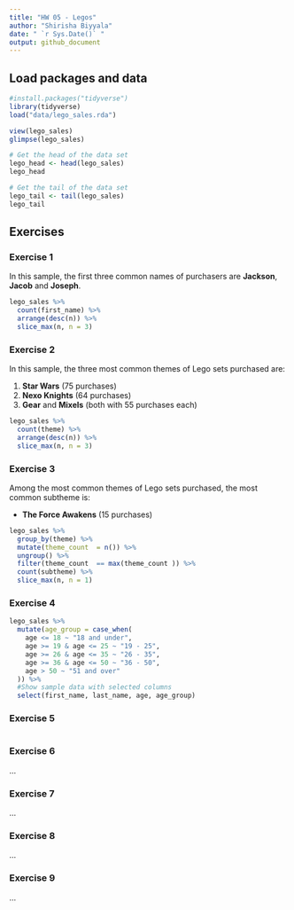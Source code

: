 ---
title: "HW 05 - Legos"
author: "Shirisha Biyyala"
date: " `r Sys.Date()` "
output: github_document
---

## Load packages and data

```{r load-packages-and-data, message = FALSE}
#install.packages("tidyverse")
library(tidyverse)
load("data/lego_sales.rda")
```

```{r view-data}
view(lego_sales)
glimpse(lego_sales)

# Get the head of the data set
lego_head <- head(lego_sales)
lego_head

# Get the tail of the data set
lego_tail <- tail(lego_sales)
lego_tail
```


## Exercises

### Exercise 1

In this sample, the first three common names of purchasers are **Jackson**, **Jacob** and **Joseph**.

```{r common-first-names}
lego_sales %>%
  count(first_name) %>%
  arrange(desc(n)) %>%
  slice_max(n, n = 3)
```


### Exercise 2

In this sample, the three most common themes of Lego sets purchased are:

1. **Star Wars** (75 purchases)
2. **Nexo Knights** (64 purchases)
3. **Gear** and **Mixels** (both with 55 purchases each)

```{r most-common-themes}
lego_sales %>%
  count(theme) %>%
  arrange(desc(n)) %>%
  slice_max(n, n = 3)
```


### Exercise 3

Among the most common themes of Lego sets purchased, the most common subtheme is:

- **The Force Awakens** (15 purchases)


```{r most-common-subtheme}
lego_sales %>%
  group_by(theme) %>%
  mutate(theme_count  = n()) %>%  
  ungroup() %>%
  filter(theme_count  == max(theme_count )) %>%  
  count(subtheme) %>%
  slice_max(n, n = 1)
```

### Exercise 4

```{r age-grouping}
lego_sales %>%
  mutate(age_group = case_when(
    age <= 18 ~ "18 and under",
    age >= 19 & age <= 25 ~ "19 - 25",
    age >= 26 & age <= 35 ~ "26 - 35",
    age >= 36 & age <= 50 ~ "36 - 50",
    age > 50 ~ "51 and over"
  )) %>%
  #Show sample data with selected columns
  select(first_name, last_name, age, age_group)
```

### Exercise 5



```{r }

```


### Exercise 6

...

### Exercise 7

...

### Exercise 8

...

### Exercise 9

...

